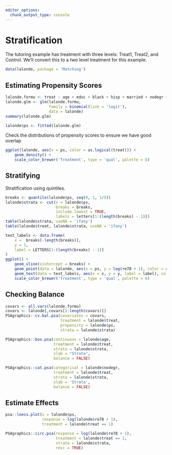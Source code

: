 ```yaml
---
editor_options: 
  chunk_output_type: console
---
```


# Stratification


The tutoring example has treatment with three levels: Treat1, Treat2, and Control. We'll convert this to a two level treatment for this example. 

```r
data(lalonde, package = 'Matching')
```

## Estimating Propensity Scores

```r
lalonde.formu <- treat ~ age + educ + black + hisp + married + nodegr + re74 + re75
lalonde.glm <- glm(lalonde.formu, 
				   family = binomial(link = 'logit'), 
				   data = lalonde)
summary(lalonde.glm)
```


```r
lalonde$ps <- fitted(lalonde.glm)
```

Check the distributions of propensity scores to ensure we have good overlap

```r
ggplot(lalonde, aes(x = ps, color = as.logical(treat))) + 
	geom_density() +
	scale_color_brewer('Treatment', type = 'qual', palette = 6)
```

## Stratifying

Stratification using quintiles.

```r
breaks <- quantile(lalonde$ps, seq(0, 1, 1/5))
lalonde$strata <- cut(x = lalonde$ps, 
					  breaks = breaks, 
					  include.lowest = TRUE, 
					  labels = letters[1:(length(breaks) - 1)])
table(lalonde$strata, useNA = 'ifany')
table(lalonde$treat, lalonde$strata, useNA = 'ifany')
```

```r
text_labels <- data.frame(
	x =  breaks[-length(breaks)],
	y = 1,
	label = LETTERS[1:(length(breaks) - 1)]
)
ggplot() +
	geom_vline(xintercept = breaks) +
	geom_point(data = lalonde, aes(x = ps, y = log(re78 + 1), color = as.logical(treat)), alpha = 0.5) +
	geom_text(data = text_labels, aes(x = x, y = y, label = label), color = 'black', hjust = -1) +
	scale_color_brewer('Treatment', type = 'qual', palette = 6)
```


## Checking Balance

```r
covars <- all.vars(lalonde.formu)
covars <- lalonde[,covars[2:length(covars)]]
PSAgraphics::cv.bal.psa(covariates = covars, 
						treatment = lalonde$treat,
						propensity = lalonde$ps,
						strata = lalonde$strata)
```



```r
PSAgraphics::box.psa(continuous = lalonde$age, 
					 treatment = lalonde$treat, 
					 strata = lalonde$strata,
					 xlab = "Strata", 
					 balance = FALSE)
```


```r
PSAgraphics::cat.psa(categorical = lalonde$nodegr, 
					 treatment = lalonde$treat, 
					 strata = lalonde$strata, 
					 xlab = 'Strata',
					 balance = FALSE)
```

## Estimate Effects

```r
psa::loess.plot(x = lalonde$ps,
				response = log(lalonde$re78 + 1),
				treatment = lalonde$treat == 1)
```


```r
PSAgraphics::circ.psa(response = log(lalonde$re78 + 1), 
					  treatment = lalonde$treat == 1, 
					  strata = lalonde$strata, 
					  revc = TRUE)
```
